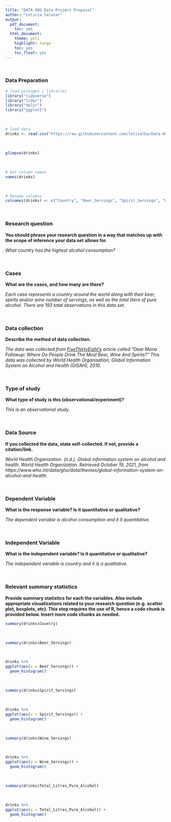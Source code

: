 ```yaml
---
title: "DATA 606 Data Project Proposal"
author: "Leticia Salazar"
output:
  pdf_document:
    toc: yes
  html_document:
    theme: yeti
    highlight: tango
    toc: yes
    toc_float: yes
---
```

$~$

### Data Preparation
```r
# load packages / libraries
library("tidyverse")
library("tidyr")
library("dplyr")
library("ggplot2")
```
$~$

```r
# load data
drinks <- read.csv("https://raw.githubusercontent.com/letisalba/Data-606/main/Project/drinks.csv", header = TRUE, na.strings = c(""," ", "NA"));
```
$~$
```r
glimpse(drinks)
```
$~$
```r
# Get column names
names(drinks)
```
$~$
```r
# Rename columns
colnames(drinks) <- c("Country", "Beer_Servings", "Spirit_Servings", "Wine_Servings", "Total_Litres_Pure_Alcohol")
```
$~$

### Research question 

**You should phrase your research question in a way that matches up with the scope of inference your data  set allows for.**

_What country has the highest alcohol consumption?_

$~$

### Cases 

**What are the cases, and how many are there?**

_Each case represents a country around the world along with their beer, spirits and/or wine number of servings, as well as the total liters of pure alcohol. There are 193 total observations in this data set._

$~$

### Data collection 

**Describe the method of data collection.**

_The data was collected from [FiveThirtyEight's](https://fivethirtyeight.com/features/dear-mona-followup-where-do-people-drink-the-most-beer-wine-and-spirits/) article called "Dear Mona Followup: Where Do People Drink The Most Beer, Wine And Spirits?" This data was collected by World Health Organisation, Global Information System on Alcohol and Health (GISAH), 2010._

$~$

### Type of study 

**What type of study is this (observational/experiment)?**

_This is an observational study._

$~$

### Data Source 

**If you collected the data, state self-collected. If not, provide a citation/link.**

_World Health Organization. (n.d.). Global information system on alcohol and health. World Health Organization. Retrieved October 19, 2021, from https://www.who.int/data/gho/data/themes/global-information-system-on-alcohol-and-health. _

$~$

### Dependent Variable

**What is the response variable? Is it quantitative or qualitative?**

_The dependent variable is alcohol consumption and it it quantitative._

$~$

### Independent Variable

**What is the independent variable? Is it quantitative or qualitative?**

_The independent variable is country and it is a qualitative._

$~$

### Relevant summary statistics 

**Provide summary statistics for each the variables. Also include appropriate visualizations related to your research question (e.g. scatter plot, boxplots, etc). This step requires the use of R, hence a code chunk is provided below. Insert more code chunks as needed.**

```r
summary(drinks$Country)
```



$~$
```r
summary(drinks$Beer_Servings)
```
$~$
```r
drinks %>% 
ggplot(aes(x = Beer_Servings)) +
  geom_histogram()
```
$~$

```r
summary(drinks$Spirit_Servings)
```
$~$
```r
drinks %>% 
ggplot(aes(x = Spirit_Servings)) +
  geom_histogram()
```
$~$

```r
summary(drinks$Wine_Servings)
```
$~$
```r
drinks %>% 
ggplot(aes(x = Wine_Servings)) +
  geom_histogram()
```
$~$

```r
summary(drinks$Total_Litres_Pure_Alcohol)
```
$~$
```r
drinks %>% 
ggplot(aes(x = Total_Litres_Pure_Alcohol)) +
  geom_histogram()
```

